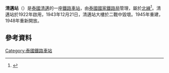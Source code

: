 {{Infobox station
|image=Chiang Mai Thailand Chiang-Mai-Railway-Station-01.jpg
|caption=清邁站
|code = ชม.
|address = [[泰國|泰國]][[清邁|清邁]]
| coordinates         = {{coord|18.78365|N|99.01688|E|source:thwiki_region:TH|format=dms|display=title,inline}}
|name = 清邁站
|native_name_lang = thai
|native_name = สถานีรถไฟเชียงใหม่
|platforms = 4
|tracks = 7
|services = 
|owned = [[泰國國家鐵路局|泰國國家鐵路局]]
}}

'''清邁站'''（{{lang-th|สถานีรถไฟเชียงใหม่}}）是[[泰國|泰國]][[清邁|清邁]]的一座[[鐵路車站|鐵路車站]]，由[[泰國國家鐵路局|泰國國家鐵路局]]管理，屬於[[北线_(泰国)|北線]]<ref>{{cite web |url=http://www.railway.co.th/ |title=Train services |date=2019 |department=State Railway of Thailand |access-date=27 August 2019 |archive-date=2006-10-10 |archive-url=https://web.archive.org/web/20061010104943/http://www.railway.co.th/ |dead-url=no }}</ref>。清邁站於1922年啟用，1943年12月21日，清邁站大樓於二戰中毀壞。1945年重建，1948年重新開放。

==參考資料==
{{reflist}}

[[Category:泰國鐵路車站|Category:泰國鐵路車站]]
{{transp-stub}}
